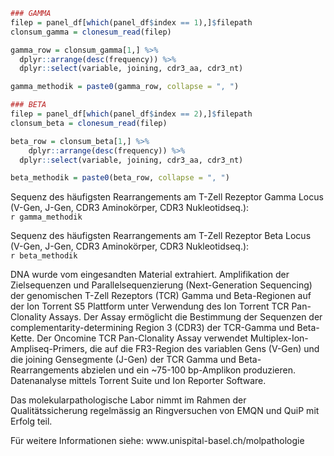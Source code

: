 ```r
### GAMMA 
filep = panel_df[which(panel_df$index == 1),]$filepath
clonsum_gamma = clonesum_read(filep)

gamma_row = clonsum_gamma[1,] %>%
  dplyr::arrange(desc(frequency)) %>%
  dplyr::select(variable, joining, cdr3_aa, cdr3_nt)

gamma_methodik = paste0(gamma_row, collapse = ", ")

### BETA 
filep = panel_df[which(panel_df$index == 2),]$filepath
clonsum_beta = clonesum_read(filep)

beta_row = clonsum_beta[1,] %>%
    dplyr::arrange(desc(frequency)) %>%
  dplyr::select(variable, joining, cdr3_aa, cdr3_nt)

beta_methodik = paste0(beta_row, collapse = ", ")


```

Sequenz des häufigsten Rearrangements am T-Zell Rezeptor Gamma Locus (V-Gen, J-Gen, CDR3 Aminokörper, CDR3 Nukleotidseq.):  
`r gamma_methodik`

Sequenz des häufigsten Rearrangements am T-Zell Rezeptor Beta Locus (V-Gen, J-Gen, CDR3 Aminokörper, CDR3 Nukleotidseq.):  
`r beta_methodik`  

DNA wurde vom eingesandten Material extrahiert. Amplifikation der Zielsequenzen und Parallelsequenzierung (Next-Generation Sequencing) der genomischen T-Zell Rezeptors (TCR) Gamma und Beta-Regionen auf der Ion Torrent S5 Plattform unter Verwendung des Ion Torrent TCR Pan-Clonality Assays.
Der Assay ermöglicht die Bestimmung der Sequenzen der complementarity-determining Region 3 (CDR3) der TCR-Gamma und Beta-Kette. Der Oncomine TCR Pan-Clonality Assay verwendet Multiplex-Ion-Ampliseq-Primers, die auf die FR3-Region des variablen Gens (V-Gen) und die joining Gensegmente (J-Gen) der TCR Gamma und Beta-Rearrangements abzielen und ein ~75-100 bp-Amplikon produzieren. Datenanalyse mittels Torrent Suite und Ion Reporter Software.
 
Das molekularpathologische Labor nimmt im Rahmen der Qualitätssicherung regelmässig an Ringversuchen von EMQN und QuiP mit Erfolg teil. 

Für weitere Informationen siehe: www.unispital-basel.ch/molpathologie
